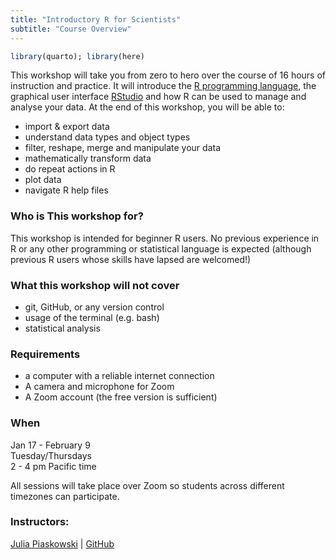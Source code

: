 ```yaml
---
title: "Introductory R for Scientists"
subtitle: "Course Overview"
---
```


```r
library(quarto); library(here)
```

This workshop will take you from zero to hero over the course of 16 hours of instruction and practice. It will introduce the [R programming language](https://www.r-project.org/), the graphical user interface [RStudio](https://www.rstudio.com/products/rstudio/) and how R can be used to manage and analyse your data. At the end of this workshop, you will be able to:

-   import & export data
-   understand data types and object types
-   filter, reshape, merge and manipulate your data
-   mathematically transform data
-   do repeat actions in R
-   plot data
-   navigate R help files

### Who is This workshop for?

This workshop is intended for beginner R users. No previous experience in R or any other programming or statistical language is expected (although previous R users whose skills have lapsed are welcomed!)

### What this workshop will not cover

-   git, GitHub, or any version control
-   usage of the terminal (e.g. bash)
-   statistical analysis

### Requirements

* a computer with a reliable internet connection
* A camera and microphone for Zoom 
* A Zoom account (the free version is sufficient)

### When

Jan 17 - February 9\
Tuesday/Thursdays\
2 - 4 pm Pacific time

All sessions will take place over Zoom so students across different timezones can participate.

### Instructors:

[Julia Piaskowski](https://jpiaskowski.gitlab.io/) \| [GitHub](https://github.com/jpiaskowski)




